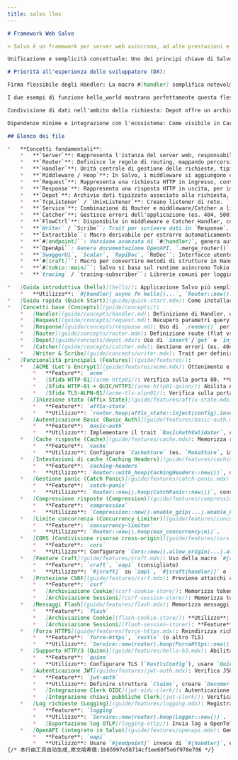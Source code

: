 ```yaml
---
title: salvo llms
---
```


```markdown
# Framework Web Salvo

> Salvo è un framework per server web asincrono, ad alte prestazioni e ricco di funzionalità, costruito in Rust. Progettato per essere semplice, modulare, facile da usare ed estendere, offre potenti funzionalità come routing, middleware (Hoop), estrazione dati, WebSocket, TLS (con ricarica a caldo di certificati OpenSSL/Rustls), HTTP/3, gestione automatica di certificati ACME, molteplici strategie di reverse proxy, controllo dei timeout delle richieste, gestione personalizzata degli errori (Catcher), supporto OpenAPI e altro ancora.

Unificazione e semplicità concettuale: Uno dei principi chiave di Salvo è l'unificazione tra handler (Handler) e middleware (Middleware). Entrambi implementano il trait Handler, gestendo la richiesta (Request) e potenzialmente modificando la risposta (Response). Questa unificazione riduce il numero di concetti da apprendere, rendendo il framework più intuitivo. I middleware vengono applicati tramite metodi specifici come hoop.

# Priorità all'esperienza dello sviluppatore (DX):

Firma flessibile degli Handler: La macro #[handler] semplifica notevolmente la scrittura degli handler. Gli sviluppatori non devono preoccuparsi dell'ordine o della completezza dei parametri, ma possono dichiarare solo quelli necessari (ad esempio &mut Request, &mut Depot, &mut Response), omettendo o riordinando gli altri a piacere. Questo permette di concentrarsi sulla logica di business.

I due esempi di funzione hello_world mostrano perfettamente questa flessibilità: una utilizza una firma completa (con parametri non utilizzati segnati da underscore), l'altra include solo lo stretto necessario (&mut Response).

Condivisione di dati nell'ambito della richiesta: Depot offre un archivio temporaneo per i dati condivisi tra middleware e handler durante il ciclo di vita di una richiesta (ad esempio, informazioni utente inserite da un middleware di autenticazione e lette dagli handler successivi).

Dipendenze minime e integrazione con l'ecosistema: Come visibile in Cargo.toml, un'applicazione Salvo di base ha poche dipendenze essenziali, affidandosi a librerie consolidate come tokio (runtime asincrono) e tracing (log/tracciamento), evitando di reinventare la ruota.

## Elenco dei file

*   **Concetti fondamentali**:
    *   **`Server`**: Rappresenta l'istanza del server web, responsabile di accettare connessioni e gestire richieste.
    *   **`Router`**: Definisce le regole di routing, mappando percorsi URL e metodi HTTP alla logica di gestione corrispondente (Handler). Supporta parametri nel percorso (`{name}` o `{id:num}`), wildcard (`{*rest}`, `{**rest}`) e matching avanzato tramite `.host()` o `.filter_fn()`. `.push()` aggiunge sotto-routing, `.then()` abilita routing condizionale.
    *   **`Handler`**: Unità centrale di gestione delle richieste, tipicamente una funzione asincrona. La macro `#[handler]` trasforma facilmente una funzione in Handler, permettendo di omettere o riordinare parametri (`Request`, `Depot`, `Response`, `FlowCtrl`). Gli Handler possono fungere anche da middleware o gestori di errori. Possono restituire tipi che implementano `Writer` o `Scribe`, o `Result<T, E>` (dove T ed E implementano `Writer`).
    *   **`Middleware / Hoop`**: In Salvo, i middleware si aggiungono con il metodo `hoop`. Sono unità logiche eseguite prima che la richiesta raggiunga l'Handler finale o dopo che la risposta è generata.
    *   **`Request`**: Rappresenta una richiesta HTTP in ingresso, contenente intestazioni, metodo, percorso, parametri di query, corpo, ecc. Offre metodi `.parse_*()` e `.extract()` per analizzare dati in strutture tipizzate. `.file()` e `.files()` gestiscono upload di file. `.remote_addr()` recupera l'indirizzo del client.
    *   **`Response`**: Rappresenta una risposta HTTP in uscita, per impostare codice di stato (`.status_code()`), intestazioni (`.headers_mut()`, `.add_header()`), corpo, ecc. Il metodo `.render()` semplifica l'impostazione del corpo (testo, HTML, JSON, reindirizzamenti). `.channel()` abilita risposte in streaming.
    *   **`Depot`**: Archivio dati tipizzato associato alla richiesta, per condividere informazioni tra Handler e middleware. Usare `.insert("chiave", valore)`/`.get::<T>("chiave")` o `.inject(valore)`/`.obtain::<T>()`.
    *   **`TcpListener` / `UnixListener`**: Creano listener di rete. `.bind().await` restituisce un `Acceptor`. Supportano TLS con `.rustls()`, `.openssl()`, `.native_tls()`, gestione automatica certificati con `.acme()`, e QUIC/HTTP3 con `.quinn()`. `.join()` combina più listener.
    *   **`Service`**: Combinazione di Router e middleware/Catcher a livello di servizio. `Service::new(router)`.
    *   **`Catcher`**: Gestisce errori dell'applicazione (es. 404, 500). Aggiunto con `Service::catcher()`. Supporta `hoop` per personalizzare la logica.
    *   **`FlowCtrl`**: Disponibile in middleware e Catcher Handler, controlla il flusso di elaborazione (es. `ctrl.skip_rest()`).
    *   **`Writer` / `Scribe``: Trait per scrivere dati in `Response`.
    *   **`Extractible``: Macro derivabile per estrarre automaticamente dati in strutture da più fonti della richiesta.
    *   **`#[endpoint]``: Versione avanzata di `#[handler]`, genera automaticamente documentazione OpenAPI.
    *   **`OpenApi``: Genera documentazione OpenAPI. `.merge_router()` raccoglie informazioni di routing. `.into_router()` crea route che servono la specifica JSON.
    *   **`SwaggerUi`, `Scalar`, `RapiDoc`, `ReDoc``: Interfacce utente interattive per documentazione OpenAPI.
    *   **`#[craft]``: Macro per convertire metodi di strutture in Handler o Endpoint, semplificando la logica con stato.
    *   **`#[tokio::main]``: Salvo si basa sul runtime asincrono Tokio.
    *   **`tracing` / `tracing-subscriber``: Librerie comuni per logging.

*   [Guida introduttiva (hello)](hello/): Applicazione Salvo più semplice, mostra Handler, Router e avvio server.
    *   **Utilizzo**: `#[handler] async fn hello()...`, `Router::new().get(hello)`, `Server::new(acceptor).serve(router)`.
*   [Guida rapida (Quick Start)](guide/quick-start.mdx): Come installare Rust, creare il primo progetto Salvo, uso della macro `#[handler]`, esempio HTTP/3 e strumento CLI Salvo.
*   [Concetti base (Concepts)](guide/concepts/):
    *   [Handler](guide/concepts/handler.md): Definizione di Handler, uso come middleware (hoop) e obiettivo (goal), dettagli sulla macro `#[handler]`, gestione errori (`Result<T: Writer, E: Writer>`).
    *   [Request](guide/concepts/request.md): Recupero parametri query (`.query()`), dati form (`.form()`), JSON (`.parse_json()`), parametri percorso (`.param()`), intestazioni (`.header()`). Presenta la macro `Extractible` e estrattori integrati (`JsonBody`, `FormBody`, `QueryParam` ecc.) per estrazione automatica.
    *   [Response](guide/concepts/response.md): Uso di `.render()` per testo, JSON, HTML; impostazione codice di stato (`.status_code()`); reindirizzamenti (`Redirect::found()`).
    *   [Router](guide/concepts/router.mdx): Definizione route (flat vs ad albero), matching percorsi (statici, parametri `{id}`, numeri `{id:num}`, regex `{id:regex}`, wildcard `{*rest}`, `{**rest}`), filtri (`.filter()`, `.filter_fn()`), middleware (`.hoop()`), routing condizionale (`.then()`).
    *   [Depot](guide/concepts/depot.mdx): Uso di `insert`/`get` e `inject`/`obtain` per condividere dati durante l'elaborazione.
    *   [Catcher](guide/concepts/catcher.mdx): Gestione errori (es. 404) con `Service::catcher()` e Handler personalizzati.
    *   [Writer & Scribe](guide/concepts/writer.mdx): Trait per definire come scrivere tipi personalizzati in `Response`.
*   [Funzionalità principali (Features)](guide/features/):
    *   [ACME (Let's Encrypt)](guide/features/acme.mdx): Ottenimento e rinnovo automatico certificati TLS.
        *   **Feature**: `acme`
        *   [Sfida HTTP-01](acme-http01/): Verifica sulla porta 80. **Utilizzo**: `TcpListener::new(...):443.acme().cache_path(...).add_domain(...).http01_challenge(&mut router).join(TcpListener::new(...):80).bind()`.
        *   [Sfida HTTP-01 + QUIC/HTTP3](acme-http01-quinn/): Abilita ACME e HTTP3. **Utilizzo**: Aggiungere `.quinn("0.0.0.0:443")` dopo `http01_challenge`.
        *   [Sfida TLS-ALPN-01](acme-tls-alpn01/): Verifica sulla porta 443, senza bisogno di porta 80. **Utilizzo**: `TcpListener::new(...):443.acme().cache_path(...).add_domain(...).bind()` (usa TLS-ALPN-01 di default).
    *   [Iniezione stato (Affix State)](guide/features/affix-state.mdx): Uso dei middleware `affix_state::inject()` e `affix_state::insert()` per inserire dati condivisi in `Depot`.
        *   **Feature**: `affix-state`
        *   **Utilizzo**: `router.hoop(affix_state::inject(config).insert("key", value))`, negli Handler `depot.obtain::<Config>()` o `depot.get::<T>("key")`.
    *   [Autenticazione Basic (Basic Auth)](guide/features/basic-auth.mdx): Implementa HTTP Basic Auth.
        *   **Feature**: `basic-auth`
        *   **Utilizzo**: Implementare il trait `BasicAuthValidator`, creare middleware `BasicAuth::new(validator)` e aggiungerlo con `hoop()`.
    *   [Cache risposte (Cache)](guide/features/cache.mdx): Memorizza risposte degli Handler.
        *   **Feature**: `cache`
        *   **Utilizzo**: Configurare `CacheStore` (es. `MokaStore`, impostare TTL) e `CacheIssuer` (es. `RequestIssuer`), creare middleware `Cache::new(store, issuer)` e aggiungerlo con `hoop()`.
    *   [Intestazioni di cache (Caching Headers)](guide/features/caching-headers.mdx): Aggiunge automaticamente `ETag` e `Cache-Control`.
        *   **Feature**: `caching-headers`
        *   **Utilizzo**: `Router::with_hoop(CachingHeaders::new())`, da posizionare prima di `Compression`.
    *   [Gestione panic (Catch Panic)](guide/features/catch-panic.mdx): Evita che panic negli Handler terminino il server.
        *   **Feature**: `catch-panic`
        *   **Utilizzo**: `Router::new().hoop(CatchPanic::new())`, consigliato come primo middleware.
    *   [Compressione risposte (Compression)](guide/features/compression.mdx): Comprime il corpo della risposta (gzip, brotli, zstd).
        *   **Feature**: `compression`
        *   **Utilizzo**: `Compression::new().enable_gzip(...).enable_brotli(...).hoop(middleware)`.
    *   [Limite concorrenza (Concurrency Limiter)](guide/features/concurrency-limiter.mdx): Limita il numero di richieste elaborate contemporaneamente.
        *   **Feature**: `concurrency-limiter`
        *   **Utilizzo**: `Router::new().hoop(max_concurrency(n))`.
    *   [CORS (Condivisione risorse cross-origin)](guide/features/cors.mdx): Configura politiche per richieste cross-origin.
        *   **Feature**: `cors`
        *   **Utilizzo**: Configurare `Cors::new().allow_origin(...).allow_methods(...).into_handler()` e aggiungerlo al `Service` (tipicamente con `hoop`).
    *   [Feature Craft](guide/features/craft.mdx): Uso della macro `#[craft]` per convertire metodi di strutture in Handler o Endpoint.
        *   **Feature**: `craft`, `oapi` (consigliato)
        *   **Utilizzo**: `#[craft]` su `impl`, `#[craft(handler)]` o `#[craft(endpoint)]` su metodi. Nel routing chiamare come `opts.method_name()` o `Struct::method_name()`.
    *   [Protezione CSRF](guide/features/csrf.mdx): Previene attacchi cross-site request forgery.
        *   **Feature**: `csrf`
        *   [Archiviazione Cookie](csrf-cookie-store/): Memorizza token in cookie. **Utilizzo**: Configurare `Finder` (es. `FormFinder`) e `Store` (es. `bcrypt_cookie_csrf(finder)`), aggiungere middleware con `hoop()`, `depot.csrf_token()` per ottenere token.
        *   [Archiviazione Sessioni](csrf-session-store/): Memorizza token in sessioni. **Feature**: `session`. **Utilizzo**: Simile a CookieStore, ma richiede `SessionHandler` prima, usare `bcrypt_session_csrf(finder)` ecc.
    *   [Messaggi Flash](guide/features/flash.mdx): Memorizza messaggi temporanei prima di reindirizzamenti.
        *   **Feature**: `flash`
        *   [Archiviazione Cookie](flash-cookie-store/): **Utilizzo**: `Router::new().hoop(CookieStore::new().into_handler())`. Negli Handler `depot.outgoing_flash_mut().info(...)` per impostare, `depot.incoming_flash()` per leggere.
        *   [Archiviazione Sessioni](flash-session-store/): **Feature**: `session`. **Utilizzo**: Aggiungere prima `SessionHandler`, poi `hoop(SessionStore::new().into_handler())`.
    *   [Forza HTTPS](guide/features/force-https.mdx): Reindirizza richieste HTTP a HTTPS.
        *   **Feature**: `force-https`, `rustls` (o altro TLS)
        *   **Utilizzo**: `Service::new(router).hoop(ForceHttps::new().https_port(443))`. Tipicamente serve ascoltare sia HTTP che HTTPS.
    *   [Supporto HTTP/3 (Quinn)](guide/features/hello-h3.mdx): Abilita HTTP/3 e QUIC.
        *   **Feature**: `quinn`
        *   **Utilizzo**: Configurare TLS (`RustlsConfig`), usare `QuinnListener::new(quinn_config, addr).join(tcp_listener).bind()`.
    *   [Autenticazione JWT](guide/features/jwt-auth.mdx): Verifica JSON Web Token.
        *   **Feature**: `jwt-auth`
        *   **Utilizzo**: Definire struttura `Claims`, creare `Decoder` (es. `ConstDecoder`, `OidcDecoder`), configurare middleware `JwtAuth::new(decoder).finders(...).force_passed(...)`. Negli Handler usare `depot.jwt_auth_state()` e `depot.jwt_auth_data()`.
        *   [Integrazione Clerk OIDC](jwt-oidc-clerk/): Autenticazione con provider OIDC (Clerk).
        *   [Integrazione chiavi pubbliche Clerk](jwt-clerk/): Verifica diretta con chiavi pubbliche di Clerk.
    *   [Log richieste (Logging)](guide/features/logging.mdx): Registra informazioni su richieste HTTP.
        *   **Feature**: `logging`
        *   **Utilizzo**: `Service::new(router).hoop(Logger::new())`.
        *   [Esportazione log OTLP](logging-otlp/): Invia log a OpenTelemetry Collector.
    *   [OpenAPI (integrato in Salvo)](guide/features/openapi.mdx): Genera automaticamente documentazione OpenAPI v3.
        *   **Feature**: `oapi`
        *   **Utilizzo**: Usare `#[endpoint]` invece di `#[handler]`, estrattori `oapi::extract::*` (`QueryParam`, `JsonBody`, `PathParam` ecc.), defin
{/* 本行由工具自动生成,原文哈希值:1b65997e58714cf1ee60f5e6f978e706 */}